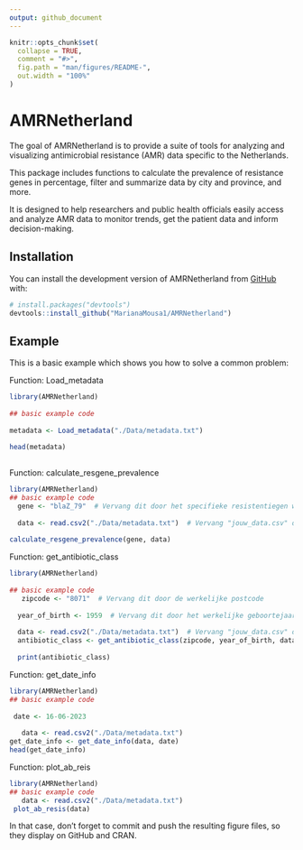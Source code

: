 ```yaml
---
output: github_document
---
```


<!-- README.md is generated from README.Rmd. Please edit that file -->

```r
knitr::opts_chunk$set(
  collapse = TRUE,
  comment = "#>",
  fig.path = "man/figures/README-",
  out.width = "100%"
)
```

# AMRNetherland

<!-- badges: start -->

<!-- badges: end -->

The goal of AMRNetherland is to provide a suite of tools for analyzing and visualizing antimicrobial resistance (AMR) data specific to the Netherlands. 

 
This package includes functions to calculate the prevalence of resistance genes in percentage, filter and summarize data by city and province, and more. 

It is designed to help researchers and public health officials easily access and analyze AMR data to monitor trends, get the patient data and inform decision-making. 
 

## Installation

You can install the development version of AMRNetherland from [GitHub](https://github.com/) with:

```r
# install.packages("devtools")
devtools::install_github("MarianaMousa1/AMRNetherland")
```

## Example

This is a basic example which shows you how to solve a common problem:
 
Function: Load_metadata
 
```r
 
library(AMRNetherland)
 
## basic example code
 
metadata <- Load_metadata("./Data/metadata.txt")
 
head(metadata)
 
```
 
Function: calculate_resgene_prevalence
 
```r
library(AMRNetherland)
## basic example code
  gene <- "blaZ_79"  # Vervang dit door het specifieke resistentiegen waarvan je de prevalentie wilt berekenen
 
  data <- read.csv2("./Data/metadata.txt")  # Vervang "jouw_data.csv" door de naam van je dataset
 
calculate_resgene_prevalence(gene, data)

```

 
Function: get_antibiotic_class
 
```r
library(AMRNetherland)
 
## basic example code
   zipcode <- "8071"  # Vervang dit door de werkelijke postcode
 
  year_of_birth <- 1959  # Vervang dit door het werkelijke geboortejaar
 
  data <- read.csv2("./Data/metadata.txt")  # Vervang "jouw_data.csv" door de naam van je dataset
  antibiotic_class <- get_antibiotic_class(zipcode, year_of_birth, data)
 
  print(antibiotic_class)

```

Function: get_date_info

 
```r
library(AMRNetherland)
## basic example code
 
 date <- 16-06-2023
 
   data <- read.csv2("./Data/metadata.txt")
get_date_info <- get_date_info(data, date)
head(get_date_info)

```

 
Function: plot_ab_reis
 
```r
library(AMRNetherland)
## basic example code
   data <- read.csv2("./Data/metadata.txt")
 plot_ab_resis(data)

```



In that case, don't forget to commit and push the resulting figure files, so they display on GitHub and CRAN.
